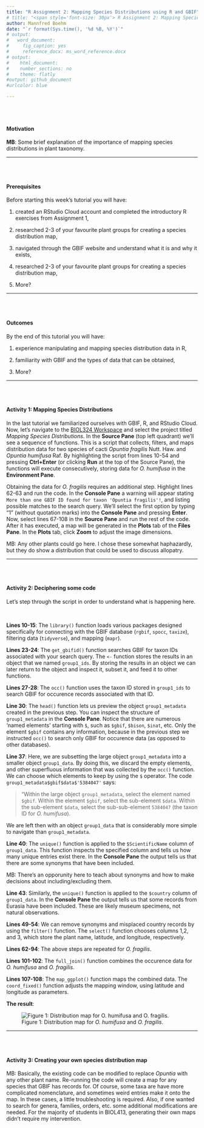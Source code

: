 ```yaml
---
title: "R Assignment 2: Mapping Species Distributions using R and GBIF"
# title: "<span style='font-size: 30px'> R Assignment 2: Mapping Species Distributions using R and GBIF </style>"
author: Mannfred Boehm
date: "`r format(Sys.time(), '%d %B, %Y')`"
# output:
#   word_document:
#     fig_caption: yes
#     reference_docx: ms_word_reference.docx
# output:
#    html_document:
#    number_sections: no
#    theme: flatly
#output: github_document
#urlcolor: blue

---
```


<br>
<br>

#### Motivation

**MB**: Some brief explanation of the importance of mapping species distributions in plant taxonomy.

---

<br>
<br>

 

#### Prerequisites 

Before starting this week's tutorial you will have: <br>

1. created an RStudio Cloud account and completed the introductory R exercises from Assignment 1, <br>

2. researched 2-3 of your favourite plant groups for creating a species distribution map, <br>

3. navigated through the GBIF website and understand what it is and why it exists, <br>

4. researched 2-3 of your favourite plant groups for creating a species distribution map, <br>

5. More?

---

<br>
<br>


#### Outcomes

By the end of this tutorial you will have: <br>

1. experience manipulating and mapping species distribution data in R, <br>

2. familiarity with GBIF and the types of data that can be obtained, <br>

3. More?

---

<br>
<br>


#### Activity 1: Mapping Species Distributions

In the last tutorial we familiarized ourselves with GBIF, R, and RStudio Cloud. Now, let's navigate to the [BIOL324 Workspace](https://rstudio.cloud/) and select the project titled _Mapping Species Distributions_. In the **Source Pane** (top left quadrant) we'll see a sequence of functions. This is a script that collects, filters, and maps distribution data for two species of cacti _Opuntia fragilis_ Nutt. Haw. and _Opuntia humifusa_ Raf. By highlighting the script from lines 10-54 and pressing **Ctrl+Enter** (or clicking **Run** at the top of the Source Pane), the functions will execute consecutively, storing data for _O. humifusa_ in the **Environment Pane**.

Obtaining the data for _O. fragilis_ requires an additional step. Highlight lines 62-63 and run the code. In the **Console Pane** a warning will appear stating `More than one GBIF ID found for taxon 'Opuntia fragilis'!`, and listing possible matches to the search query. We'll select the first option by typing "1" (without quotation marks) into the **Console Pane** and pressing **Enter**. Now, select lines 67-108 in the **Source Pane** and run the rest of the code. 
After it has executed, a map will be generated in the **Plots** tab of the **Files Pane**. In the **Plots** tab, click **Zoom** to adjust the image dimensions. 

MB: Any other plants could go here. I chose these somewhat haphazardly, but they do show a distribution that could be used to discuss allopatry. 

---

<br>
<br>


#### Activity 2: Deciphering some code

Let's step through the script in order to understand what is happening here. 

<br>

**Lines 10-15**: The `library()` function loads various packages designed specifically for connecting with the GBIF database (`rgbif`, `spocc`, `taxize`), filtering data (`tidyverse`), and mapping (`mapr`). 

**Lines 23-24**: The `get_gbifid()` function searches GBIF for taxon IDs associated with your search query. The `<-` function stores the results in an object that we named `group1_ids`. By storing the results in an object we can later return to the object and inspect it, subset it, and feed it to other functions. 

**Lines 27-28**: The `occ()` function uses the taxon ID stored in `group1_ids` to search GBIF for occurence records associated with that ID. 

**Line 30**: The `head()` function lets us preview the object `group1_metadata` created in the previous step. You can inspect the structure of `group1_metadata` in the **Console Pane**. Notice that there are numerous 'named elements' starting with `$`, such as `$gbif`, `$bison`, `$inat`, etc. Only the element `$gbif` contains any information, because in the previous step we instructed `occ()` to search only GBIF for occurence data (as opposed to other databases). 

**Line 37**: Here, we are subsetting the large object `group1_metadata` into a smaller object `group1_data`. By doing this, we discard the empty elements, and other superfluous information that was collected by the `occ()` function. We can choose which elements to keep by using the `$` operator. The code `group1_metadata$gbif$data$'5384047'` says: 

> "Within the large object `group1_metadata`, select the element named `$gbif`. Within the element `$gbif`, select the sub-element `$data`. Within the sub-element `$data`, select the sub-sub-element `5384047` (the taxon ID for _O. humifusa_). 

We are left then with an object `group1_data` that is considerably more simple to navigate than `group1_metadata`.

**Line 40**: The `unique()` function is applied to the `$ScientificName` column of `group1_data`. This function inspects the specified column and tells us how many unique entries exist there. In the **Console Pane** the output tells us that there are some synonyms that have been included.

MB: There's an opporunity here to teach about synonyms and how to make decisions about including/excluding them. 

**Line 43**: Similarly, the `unique()` function is applied to the `$country` column of `group1_data`. In the **Console Pane** the output tells us that some records from Eurasia have been included. These are likely museum specimens, not natural observations. 

**Lines 49-54**: We can remove synonyms and misplaced country records by using the `filter()` function. The `select()` function chooses columns 1,2, and 3, which store the plant name, latitude, and longitude, respectively.

**Lines 62-94**: The above steps are repeated for _O. fragilis_.

**Lines 101-102**: The `full_join()` function combines the occurence data for _O. humifusa_ and _O. fragilis_. 

**Lines 107-108**: The `map_ggplot()` function maps the combined data. The `coord_fixed()` function adjusts the mapping window, using latitude and longitude as parameters.

**The result**:

![Figure 1: Distribution map for _O. humifusa_ and _O. fragilis_.](opuntia_dist.png)

---

<br>
<br>


#### Activity 3: Creating your own species distribution map

MB: Basically, the existing code can be modified to replace _Opuntia_ with any other plant name. Re-running the code will create a map for any species that GBIF has records for. Of course, some taxa are have more complicated nomenclature, and sometimes weird entries make it onto the map. In these cases, a little troubleshooting is required. Also, if one wanted to search for genera, families, orders, etc. some additional modifications are needed. For the majority of students in BIOL413, generating their own maps didn't require my intervention. 

<br>
<br>



